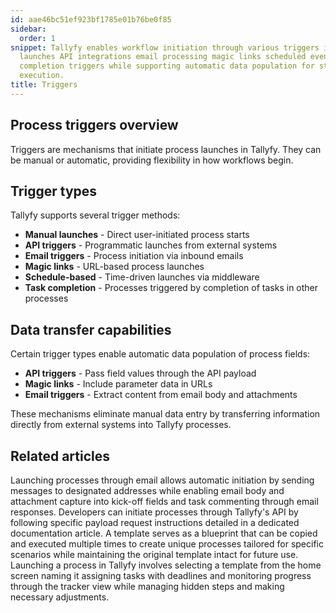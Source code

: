 ```yaml
---
id: aae46bc51ef923bf1785e01b76be0f85
sidebar:
  order: 1
snippet: Tallyfy enables workflow initiation through various triggers including manual
  launches API integrations email processing magic links scheduled events and task
  completion triggers while supporting automatic data population for streamlined process
  execution.
title: Triggers
---
```


## Process triggers overview

Triggers are mechanisms that initiate process launches in Tallyfy. They can be manual or automatic, providing flexibility in how workflows begin.

## Trigger types

Tallyfy supports several trigger methods:

* **Manual launches** - Direct user-initiated process starts
* **API triggers** - Programmatic launches from external systems
* **Email triggers** - Process initiation via inbound emails
* **Magic links** - URL-based process launches
* **Schedule-based** - Time-driven launches via middleware
* **Task completion** - Processes triggered by completion of tasks in other processes

## Data transfer capabilities

Certain trigger types enable automatic data population of process fields:

* **API triggers** - Pass field values through the API payload
* **Magic links** - Include parameter data in URLs
* **Email triggers** - Extract content from email body and attachments

These mechanisms eliminate manual data entry by transferring information directly from external systems into Tallyfy processes.


<PageTree />


## Related articles
<CardGrid>
<LinkTitleCard header="<b>Triggers > Launch via inbound email</b>" href="/products/pro/launching/triggers/via-email/" > Launching processes through email allows automatic initiation by sending messages to designated addresses while enabling email body and attachment capture into kick-off fields and task commenting through email responses. </LinkTitleCard>
<LinkTitleCard header="<b>Triggers > Launch via API</b>" href="/products/pro/launching/triggers/via-api/" > Developers can initiate processes through Tallyfy's API by following specific payload request instructions detailed in a dedicated documentation article. </LinkTitleCard>
<LinkTitleCard header="<b>Pro > Launching</b>" href="/products/pro/launching/" > A template serves as a blueprint that can be copied and executed multiple times to create unique processes tailored for specific scenarios while maintaining the original template intact for future use. </LinkTitleCard>
<LinkTitleCard header="<b>Launching > Launch manually</b>" href="/products/pro/launching/how-can-i-launch-a-process-in-tallyfy/" > Launching a process in Tallyfy involves selecting a template from the home screen naming it assigning tasks with deadlines and monitoring progress through the tracker view while managing hidden steps and making necessary adjustments. </LinkTitleCard>
</CardGrid>